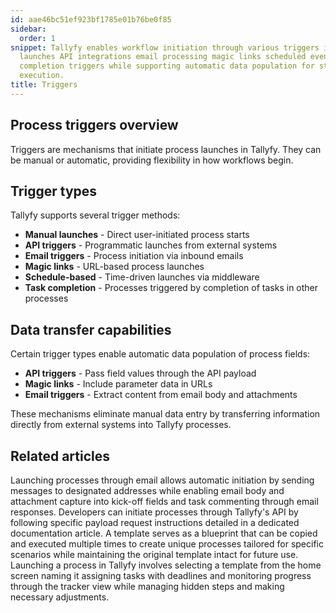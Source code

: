 ```yaml
---
id: aae46bc51ef923bf1785e01b76be0f85
sidebar:
  order: 1
snippet: Tallyfy enables workflow initiation through various triggers including manual
  launches API integrations email processing magic links scheduled events and task
  completion triggers while supporting automatic data population for streamlined process
  execution.
title: Triggers
---
```


## Process triggers overview

Triggers are mechanisms that initiate process launches in Tallyfy. They can be manual or automatic, providing flexibility in how workflows begin.

## Trigger types

Tallyfy supports several trigger methods:

* **Manual launches** - Direct user-initiated process starts
* **API triggers** - Programmatic launches from external systems
* **Email triggers** - Process initiation via inbound emails
* **Magic links** - URL-based process launches
* **Schedule-based** - Time-driven launches via middleware
* **Task completion** - Processes triggered by completion of tasks in other processes

## Data transfer capabilities

Certain trigger types enable automatic data population of process fields:

* **API triggers** - Pass field values through the API payload
* **Magic links** - Include parameter data in URLs
* **Email triggers** - Extract content from email body and attachments

These mechanisms eliminate manual data entry by transferring information directly from external systems into Tallyfy processes.


<PageTree />


## Related articles
<CardGrid>
<LinkTitleCard header="<b>Triggers > Launch via inbound email</b>" href="/products/pro/launching/triggers/via-email/" > Launching processes through email allows automatic initiation by sending messages to designated addresses while enabling email body and attachment capture into kick-off fields and task commenting through email responses. </LinkTitleCard>
<LinkTitleCard header="<b>Triggers > Launch via API</b>" href="/products/pro/launching/triggers/via-api/" > Developers can initiate processes through Tallyfy's API by following specific payload request instructions detailed in a dedicated documentation article. </LinkTitleCard>
<LinkTitleCard header="<b>Pro > Launching</b>" href="/products/pro/launching/" > A template serves as a blueprint that can be copied and executed multiple times to create unique processes tailored for specific scenarios while maintaining the original template intact for future use. </LinkTitleCard>
<LinkTitleCard header="<b>Launching > Launch manually</b>" href="/products/pro/launching/how-can-i-launch-a-process-in-tallyfy/" > Launching a process in Tallyfy involves selecting a template from the home screen naming it assigning tasks with deadlines and monitoring progress through the tracker view while managing hidden steps and making necessary adjustments. </LinkTitleCard>
</CardGrid>